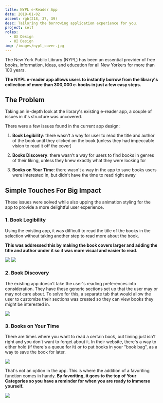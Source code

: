 ```yaml
---
title: NYPL e-Reader App
date: 2018-01-02
accent: rgb(218, 37, 39)
desc: Tailoring the borrowing application experience for you.
project: self
roles:
  - UX Design
  - UI Design
img: /images/nypl_cover.jpg
---
```


The New York Public Library (NYPL) has been an essential provider of free books, information, ideas, and education for all New Yorkers for more than 100 years.

**The NYPL e-reader app allows users to instantly borrow from the library's collection of more than 300,000 e-books in just a few easy steps.**

## The Problem

Taking an in-depth look at the library's existing e-reader app, a couple of issues in it's structure was uncovered.

There were a few issues found in the current app design:

1. **Book Legibility**: there wasn't a way for user to read the title and author of the book until they clicked on the book (unless they had impeccable vision to read it off the cover)

1. **Books Discovery**: there wasn't a way for users to find books in genres of their liking, unless they knew exactly what they were looking for

1. **Books on Your Time**: there wasn't a way in the app to save books users were interested in, but didn't have the time to read right away

## Simple Touches For Big Impact

These issues were solved while also upping the animation styling for the app to provide a more delightful user experience.

### 1. Book Legibility
Using the existing app, it was difficult to read the title of the books in the selection without taking another step to read more about the book.

**This was addressed this by making the book covers larger and adding the title and author under it so it was more visual and easier to read.**

<fab-four>
<img src="nypl_previous_home.png"/>
<img src="nypl_redesign_home.png"/>
</fab-four>

### 2. Book Discovery

The existing app doesn't take the user's reading preferences into consideration. They have these generic sections set up that the user may or may not care about. To solve for this, a separate tab that would allow the user to customize their sections was created so they can view books they might be interested in.

![](/images/nypl_categories_scroll.gif)

### 3. Books on Your Time

There are times where you want to read a certain book, but timing just isn't right and you don't want to forget about it. In their website, there's a way to either hold (if there's a queue for it) or to put books in your "book bag", as a way to save the book for later.

![](/images/nypl_book_bag.png)

That's not an option in the app. This is where the addition of a favoriting function comes in handy. **By favoriting, it goes to the top of Your Categories so you have a reminder for when you are ready to immerse yourself.**

![](/images/nypl_favorited.gif)